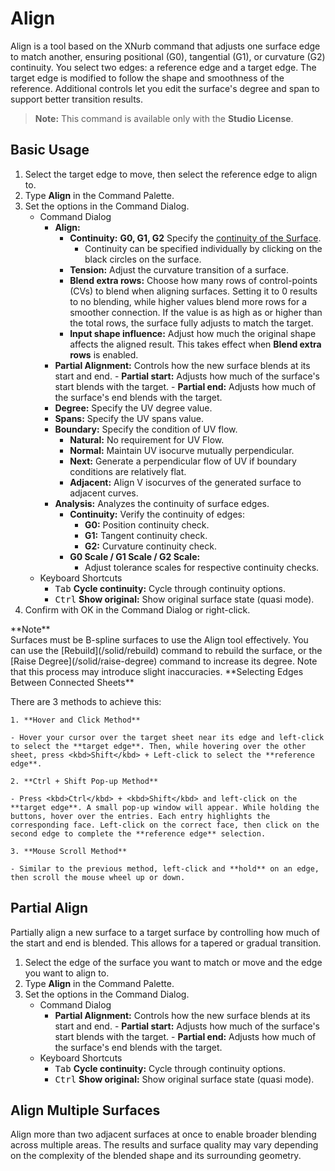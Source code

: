 
# Align

<Reference shortcut="" command="Align" button="" />

Align is a tool based on the XNurb command that adjusts one surface edge to match another, ensuring positional (G0), tangential (G1), or curvature (G2) continuity. You select two edges: a reference edge and a target edge. The target edge is modified to follow the shape and smoothness of the reference. Additional controls let you edit the surface's degree and span to support better transition results.

> **Note:** This command is available only with the **Studio License**.

## Basic Usage

1. Select the target edge to move, then select the reference edge to align to.
2. Type **Align** in the Command Palette.
3. Set the options in the Command Dialog.
    - <Kst>Command Dialog</Kst>
        - **Align:**
            - **Continuity:** **G0, G1, G2** Specify the [continuity of the Surface](/cad-essentials/continuity-curve-and-surface).
                - Continuity can be specified individually by clicking on the black circles on the surface.
            - **Tension:** Adjust the curvature transition of a surface.
            - **Blend extra rows:** Choose how many rows of control-points (CVs) to blend when aligning surfaces. Setting it to 0 results to no blending, while higher values blend more rows for a smoother connection. If the value is as high as or higher than the total rows, the surface fully adjusts to match the target.
            - **Input shape influence:** Adjust how much the original shape affects the aligned result. This takes effect when **Blend extra rows** is enabled.
        - **Partial Alignment:** Controls how the new surface blends at its start and end. 
                - **Partial start:** Adjusts how much of the surface's start blends with the target.
                - **Partial end:** Adjusts how much of the surface's end blends with the target.
        - **Degree:** Specify the UV degree value.
        - **Spans:** Specify the UV spans value.
        - **Boundary:** Specify the condition of UV flow.
            - **Natural:** No requirement for UV Flow.
            - **Normal:** Maintain UV isocurve mutually perpendicular.
            - **Next:** Generate a perpendicular flow of UV if boundary conditions are relatively flat.
            - **Adjacent:** Align V isocurves of the generated surface to adjacent curves. 
        - **Analysis:** Analyzes the continuity of surface edges.
            - **Continuity:** Verify the continuity of edges:
                - **G0:** Position continuity check.
                - **G1:** Tangent continuity check.
                - **G2:** Curvature continuity check.
            - **G0 Scale / G1 Scale / G2 Scale:** 
                - Adjust tolerance scales for respective continuity checks.
    - <Kst>Keyboard Shortcuts</Kst>
        - <kbd>Tab</kbd> **Cycle continuity:** Cycle through continuity options.
        - <kbd>Ctrl</kbd> **Show original:** Show original surface state (quasi mode).
4. Confirm with OK in the Command Dialog or right-click.

<VideoPlayer fileName="align-1"/>

<Callout emoji="❗">
**Note**<br />   
Surfaces must be B-spline surfaces to use the Align tool effectively. You can use the [Rebuild](/solid/rebuild) command to rebuild the surface, or the [Raise Degree](/solid/raise-degree) command to increase its degree. Note that this process may introduce slight inaccuracies. 

</Callout>

<Callout type="info" emoji="ℹ️">
**Selecting Edges Between Connected Sheets**

There are 3 methods to achieve this:

    1. **Hover and Click Method** 
    
    - Hover your cursor over the target sheet near its edge and left-click to select the **target edge**. Then, while hovering over the other sheet, press <kbd>Shift</kbd> + Left-click to select the **reference edge**.

    2. **Ctrl + Shift Pop-up Method** 

    - Press <kbd>Ctrl</kbd> + <kbd>Shift</kbd> and left-click on the **target edge**. A small pop-up window will appear. While holding the buttons, hover over the entries. Each entry highlights the corresponding face. Left-click on the correct face, then click on the second edge to complete the **reference edge** selection.

    3. **Mouse Scroll Method**

    - Similar to the previous method, left-click and **hold** on an edge, then scroll the mouse wheel up or down.

</Callout>

<VideoPlayer fileName="align-0"/>

## Partial Align

Partially align a new surface to a target surface by controlling how much of the start and end is blended. This allows for a tapered or gradual transition.

1. Select the edge of the surface you want to match or move and the edge you want to align to.
2. Type **Align** in the Command Palette.
3. Set the options in the Command Dialog.
    - <Kst>Command Dialog</Kst>
        - **Partial Alignment:** Controls how the new surface blends at its start and end.
                - **Partial start:** Adjusts how much of the surface's start blends with the target.
                - **Partial end:** Adjusts how much of the surface's end blends with the target.
    - <Kst>Keyboard Shortcuts</Kst>
        - <kbd>Tab</kbd> **Cycle continuity:** Cycle through continuity options.
        - <kbd>Ctrl</kbd> **Show original:** Show original surface state (quasi mode).

<VideoPlayer fileName="align-2"/>

## Align Multiple Surfaces

Align more than two adjacent surfaces at once to enable broader blending across multiple areas. The results and surface quality may vary depending on the complexity of the blended shape and its surrounding geometry.

<VideoPlayer fileName="align-3"/>